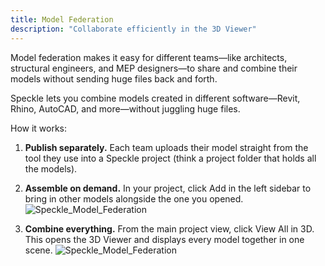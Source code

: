 ```yaml
---
title: Model Federation
description: "Collaborate efficiently in the 3D Viewer"
---
```


Model federation makes it easy for different teams—like architects, structural engineers, and MEP designers—to share and combine their models without sending huge files back and forth.

Speckle lets you combine models created in different software—Revit, Rhino, AutoCAD, and more—without juggling huge files.

How it works:

1. **Publish separately.**
Each team uploads their model straight from the tool they use into a Speckle project (think a project folder that holds all the models).

2. **Assemble on demand.**
In your project, click Add in the left sidebar to bring in other models alongside the one you opened.
![Speckle_Model_Federation](/images/3d-viewer-images/model-fed.jpg)

3. **Combine everything.**
From the main project view, click View All in 3D. This opens the 3D Viewer and displays every model together in one scene.
![Speckle_Model_Federation](/images/3d-viewer-images/federation-all.jpg)